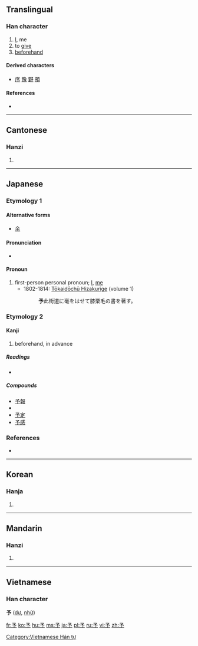 {{also|豫|矛}}
==Translingual==

===Han character===
{{Han char|rn=6|rad=亅|as=03|sn=4|four=1720<sub>2</sub>|canj=弓戈弓弓 (NINN)}}

# [[I]], me
# to [[give]]
# [[beforehand]]

====Derived characters====
* [[序]] [[豫]] [[野]] [[預]]

====References====
* {{Han ref|kx=0085.160|dkj=00231|dj=0174.060|hdz=10052.020|uh=4E88|ud=20104|bh=A4A9|bd=42153}}

----

==Cantonese==

===Hanzi===
{{yue-hanzi|jyut=|y=yu4, yu5}}

# {{defn|lang=yue|sort=亅03}}

----

==Japanese==

===Etymology 1===

====Alternative forms====
* [[余]]

====Pronunciation====
* {{IPA|[jo]|lang=ja}}

====Pronoun====
{{ja-pos|k|pronoun|hira=よ|rom=yo|hidx=よ}}

# first-person personal pronoun; [[I]], [[me]]
#* 1802-1814: [[w:Tōkaidōchū Hizakurige|Tōkaidōchū Hizakurige]] (volume 1)
#*: '''予'''此街道に毫をはせて膝栗毛の書を著す。

===Etymology 2===

====Kanji====
{{ja-kanji|grade=3|rs=亅03}}

# beforehand, in advance

=====Readings=====
* {{ja-readings|on=[[よ]] (yo), [[しゃ]] (sha)|kun=[[あたえる]] (ataeru), [[あらかじめ]] (arakajime)}}

=====Compounds=====
* [[予報]]
* {{term|予約||reservation, appointment|tr=よやく, yoyaku|sc=Jpan|lang=ja}}
* [[予定]]
* [[予感]]

===References===
* {{reference-book
  | last = Asō
  | first = Isoji
  | title = Nihon Koten Bungaku Taikei 62: [[w:Tōkaidōchū Hizakurige|Tōkaidōchū Hizakurige]]
  | publisher = [[w:Iwanami Shoten Publishing|Iwanami Shoten]]
  | date = 1958
  | location =[[w:Tōkyō|Tōkyō]]
  | language = Japanese
  | id = ISBN 4-0006-0062-1
  }}

----

==Korean==

===Hanja===
{{ko-hanja|hangeul=여|rv=yeo|mr=yŏ}}

# {{defn|lang=ko|sort=亅03}}

----

==Mandarin==

===Hanzi===
{{cmn-hanzi|pin=[[yú]] ([[yu2]]), [[yǔ]] ([[yu3]])|wg=yü<sup>2</sup>, yü<sup>3</sup>}}
#{{defn|lang=cmn|sort=亅03}}

----

==Vietnamese==
===Han character===
'''予''' ([[dư]], [[nhừ]])

[[Category:Vietnamese Hán tự]]

[[fr:予]]
[[ko:予]]
[[hu:予]]
[[ms:予]]
[[ja:予]]
[[pl:予]]
[[ru:予]]
[[vi:予]]
[[zh:予]]